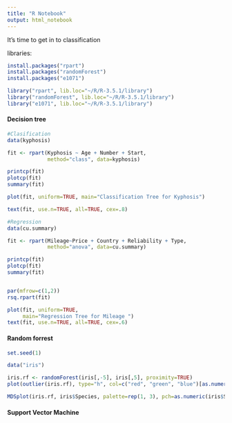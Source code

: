 ```yaml
---
title: "R Notebook"
output: html_notebook
---
```


It's time to get in to classification <br>

libraries:
```r
install.packages("rpart")
install.packages("randomForest")
install.packages("e1071")

```

```r
library("rpart", lib.loc="~/R/R-3.5.1/library")
library("randomForest", lib.loc="~/R/R-3.5.1/library")
library("e1071", lib.loc="~/R/R-3.5.1/library")

```

<h4>Decision tree</h4>

```r
#Clasification
data(kyphosis)

fit <- rpart(Kyphosis ~ Age + Number + Start,
             method="class", data=kyphosis)

printcp(fit)
plotcp(fit) 
summary(fit)

plot(fit, uniform=TRUE, main="Classification Tree for Kyphosis") 

text(fit, use.n=TRUE, all=TRUE, cex=.8)
```

```r
#Regression
data(cu.summary)

fit <- rpart(Mileage~Price + Country + Reliability + Type, 
             method="anova", data=cu.summary)

printcp(fit) 
plotcp(fit)
summary(fit) 


par(mfrow=c(1,2))
rsq.rpart(fit)

plot(fit, uniform=TRUE, 
     main="Regression Tree for Mileage ")
text(fit, use.n=TRUE, all=TRUE, cex=.6)

```

<h4>Random forrest</h4>

```r
set.seed(1)

data("iris")

iris.rf <- randomForest(iris[,-5], iris[,5], proximity=TRUE)
plot(outlier(iris.rf), type="h", col=c("red", "green", "blue")[as.numeric(iris$Species)])

MDSplot(iris.rf, iris$Species, palette=rep(1, 3), pch=as.numeric(iris$Species))
```

<h4>Support Vector Machine</h4>

```r

```





